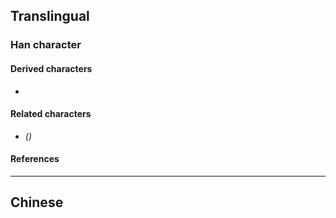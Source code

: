 {{also|鸟|烏}}
{{character info}}
==Translingual==
{{stroke order}}

===Han character===
{{Han char|rn=4|rad=丿|as=03|sn=4|four=27127|canj=HSM,PVSM|ids=⿱丿马}}

====Derived characters====
* {{l|mul|[[𠆿]], [[呜]], [[坞]], [[𬮻]], [[𤆡]], [[钨]], [[𠛆]], [[邬]], [[𫲻]]}}

====Related characters====
* {{l|mul|[[烏]]}} ''({{w|Traditional Chinese}})''

====References====
{{Han ref|kx=0082.051|hdz=10034.100|uh=4E4C}}

----

==Chinese==
{{zh-see|烏}}
